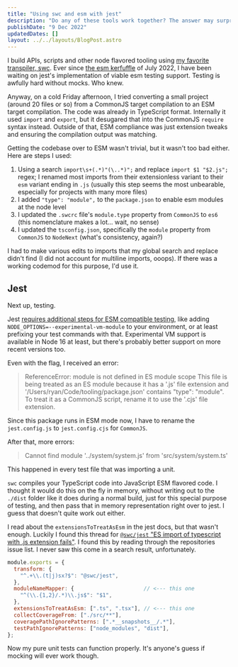 ```yaml
---
title: "Using swc and esm with jest"
description: "Do any of these tools work together? The answer may surprise you"
publishDate: "9 Dec 2022"
updatedDates: []
layout: ../../layouts/BlogPost.astro
---
```


I build APIs, scripts and other node flavored tooling using [my favorite transpiler, swc](https://swc.rs/). Ever since [the esm kerfuffle](https://github.com/swc-project/swc/issues/5205) of July 2022, I have been waiting on jest's implementation of viable esm testing support. Testing is awfully hard without mocks. Who knew.

Anyway, on a cold Friday afternoon, I tried converting a small project (around 20 files or so) from a CommonJS target compilation to an ESM target compilation. The code was already in TypeScript format. Internally it used `import` and `export`, but it desugared that into the CommonJS `require` syntax instead. Outside of that, ESM compliance was just extension tweaks and ensuring the compilation output was matching.

Getting the codebase over to ESM wasn't trivial, but it wasn't too bad either. Here are steps I used:

1. Using a search `import\s+(.*)"(\..*)";` and replace `import $1 "$2.js";` regex; I renamed most imports from their extensionless variant to their `esm` variant ending in `.js` (usually this step seems the most unbearable, especially for projects with many more files)
2. I added `"type": "module",` to the `package.json` to enable esm modules at the node level
3. I updated the `.swcrc` file's `module.type` property from `CommonJS` to `es6` (this nomenclature makes a lot... wait, no sense)
4. I updated the `tsconfig.json`, specifically the `module` property from `CommonJS` to `NodeNext` (what's consistency, again?)

I had to make various edits to imports that my global search and replace didn't find (I did not account for multiline imports, ooops). If there was a working codemod for this purpose, I'd use it.

## Jest

Next up, testing.

Jest [requires additional steps for ESM compatible testing](https://jestjs.io/docs/ecmascript-modules), like adding `NODE_OPTIONS=--experimental-vm-module` to your environment, or at least prefixing your test commands with that. Experimental VM support is available in Node 16 at least, but there's probably better support on more recent versions too.

Even with the flag, I received an error:

> ReferenceError: module is not defined in ES module scope
> This file is being treated as an ES module because it has a '.js' file extension and '/Users/ryan/Code/tooling/package.json' contains "type": "module". To treat it as a CommonJS script, rename it to use the '.cjs' file extension.

Since this package runs in ESM mode now, I have to rename the `jest.config.js` to `jest.config.cjs` for `CommonJS`.

After that, more errors:

> Cannot find module '../system/system.js' from 'src/system/system.ts'

This happened in every test file that was importing a unit.

`swc` compiles your TypeScript code into JavaScript ESM flavored code. I thought it would do this on the fly in memory, without writing out to the `./dist` folder like it does during a normal build, just for this special purpose of testing, and then pass that in memory representation right over to jest. I guess that doesn't quite work out either.

I read about the `extensionsToTreatAsEsm` in the jest docs, but that wasn't enough. Luckily I found this thread for [`@swc/jest` "ES import of typescript with .js extension fails"](https://github.com/swc-project/jest/issues/64#issuecomment-1029753225). I found this by reading through the repositories issue list. I never saw this come in a search result, unfortunately.

```js
module.exports = {
  transform: {
    "^.+\\.(t|j)sx?$": "@swc/jest",
  },
  moduleNameMapper: {                      // <--- this one
    "^(\\.{1,2}/.*)\\.js$": "$1",
  },
  extensionsToTreatAsEsm: [".ts", ".tsx"], // <--- this one
  collectCoverageFrom: ["./src/**"],
  coveragePathIgnorePatterns: [".*__snapshots__/.*"],
  testPathIgnorePatterns: ["node_modules", "dist"],
};
```

Now my pure unit tests can function properly. It's anyone's guess if mocking will ever work though.

